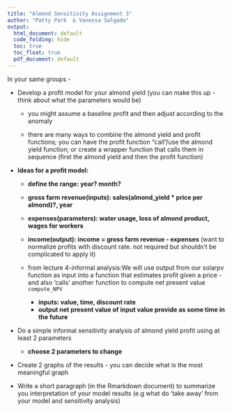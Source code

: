 ```yaml
---
title: "Almond Sensitivity Assignment 3"
author: "Patty Park  & Vanessa Salgado"
output:
  html_document: default
  code_folding: hide
  toc: true
  toc_float: true
  pdf_document: default
---
```


In your same groups -

-   Develop a profit model for your almond yield (you can make this up - think about what the parameters would be)

    -   you might assume a baseline profit and then adjust according to the anomaly\
    
    -   there are many ways to combine the almond yield and profit functions; you can have the profit function "call"/use the almond yield function; or create a wrapper function that calls them in sequence (first the almond yield and then the profit function)

-   **Ideas for a profit model:**

    -   **define the range: year? month?**

    -   **gross farm revenue(inputs): sales(almond_yield \* price per almond)?, year**

    -   **expenses(parameters): water usage, loss of almond product, wages for workers**

    -   **income(output): income = gross farm revenue - expenses** (want to normalize profits with discount rate. not required but shouldn't be complicated to apply it)

    -   from lecture 4-informal analysis:We will use output from our solarpv function as input into a function that estimates profit given a price - and also 'calls' another function to compute net present value `compute_NPV`

        -   **inputs: value, time, discount rate**
        -   **output net present value of input value provide as some time in the future**

-   Do a simple informal sensitivity analysis of almond yield profit using at least 2 parameters

    -   **choose 2 parameters to change**

-   Create 2 graphs of the results - you can decide what is the most meaningful graph

-   Write a short paragraph (in the Rmarkdown document) to summarize you interpretation of your model results (e.g what do 'take away' from your model and sensitivity analysis)
